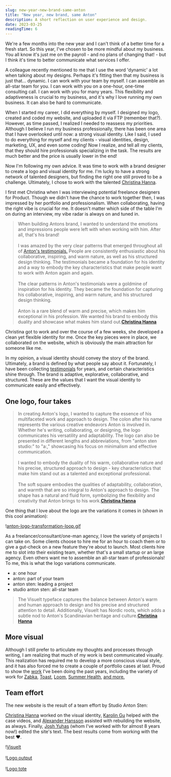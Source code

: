 ```yaml
---
slug: new-year-new-brand-same-anton
title: "New year, new brand, same Anton"
description: A short reflection on user experience and design.
date: 2023-03-25
readingTime: 6
---
```


We're a few months into the new year and I can't think of a better time for a fresh start. So this year, I've chosen to be more mindful about my business. You all know it's just me on the payroll - and no plans of changing that! - but I think it's time to better communicate what services I offer.

A colleague recently mentioned to me that I use the word 'dynamic' a lot when talking about my designs. Perhaps it's fitting then that my business is just that… dynamic. I can work with your team by myself. I can assemble an all-star team for you. I can work with you on a one-hour, one-time consulting call. I can work with you for many years. This flexibility and adaptiveness is crucial to my business, and it's why I love running my own business. It can also be hard to communicate.

When I started my career, I did everything by myself. I designed my logo, created and coded my website, and uploaded it via FTP (remember that?). However, as time passed, I realized I needed to reassess my priorities. Although I believe I run my business professionally, there has been one area that I have overlooked until now: a strong visual identity. Like I said, I used to do everything for myself and my clients - visual identities, design, marketing, UX, and even some coding! Now I realize, and tell all my clients, that they should hire professionals specializing in the task. The results are much better and the price is usually lower in the end!

Now I'm following my own advice. It was time to work with a brand designer to create a logo and visual identity for me. I'm lucky to have a strong network of talented designers, but finding the right one still proved to be a challenge. Ultimately, I chose to work with the talented <a href="http://www.firestarters.com/">Christina Hanna</a>.

I first met Christina when I was interviewing potential freelance designers for Product. Though we didn't have the chance to work together then, I was impressed by her portfolio and professionalism. When collaborating, having the right vibe is crucial for me. It doesn't matter which side of the table I'm on during an interview, my vibe radar is always on and tuned in.

> When building Antons brand, I wanted to understand the emotions and impressions people were left with when working with him. After all, that's his brand!<br /><br />I was amazed by the very clear patterns that emerged throughout all of <a href="/testimonials">Anton's testimonials.</a> People are consistently enthusiastic about his collaborative, inspiring, and warm nature, as well as his structured design thinking. The testimonials became a foundation for his identity and a way to embody the key characteristics that make people want to work with Anton again and again.<br /><br />The clear patterns in Anton's testimonials were a goldmine of inspiration for his identity. They became the foundation for capturing his collaborative, inspiring, and warm nature, and his structured design thinking.<br /><br />Anton is a rare blend of warm and precise, which makes him exceptional in his profession. We wanted his brand to embody this duality and showcase what makes him stand out.**<a href="http://www.firestarters.com/">Christina Hanna</a>**

Christina got to work and over the course of a few weeks, she developed a clean yet flexible identity for me. Once the key pieces were in place, we collaborated on the website, which is obviously the main attraction for someone like me.

In my opinion, a visual identity should convey the story of the brand. Ultimately, a brand is defined by what people say about it. Fortunately, I have been collecting <a href="/testimonials">testimonials</a> for years, and certain characteristics shine through. The brand is adaptive, explorative, collaborative, and structured. These are the values that I want the visual identity to communicate easily and effectively.

## One logo, four takes

> In creating Anton's logo, I wanted to capture the essence of his multifaceted work and approach to design. The colon after his name represents the various creative endeavors Anton is involved in. Whether he's writing, collaborating, or designing, the logo communicates his versatility and adaptability. The logo can also be presented in different lengths and abbreviations, from "anton sten studio:" to "a:," showcasing his focus on minimalism and effective communication.<br /><br />I wanted to embody the duality of his warm, collaborative nature and his precise, structured approach to design - key characteristics that make him stand out as a talented and exceptional professional.<br /><br />The soft square embodies the qualities of adaptability, collaboration, and warmth that are so integral to Anton's approach to design. The shape has a natural and fluid form, symbolizing the flexibility and creativity that Anton brings to his work.**<a href="http://www.firestarters.com/">Christina Hanna</a>**

One thing that I love about the logo are the variations it comes in (shown in this cool animation):

!<a href="/images/articles/anton-logo-reveal-on-white.gif">anton-logo-transformation-loop.gif</a>

As a freelancer/consultant/one-man agency, I love the variety of projects I can take on. Some clients choose to hire me for an hour to coach them or to give a gut-check on a new feature they're about to launch. Most clients hire me to slot into their existing team, whether that's a small startup or an large agency. Even others want me to assemble an all-star team of professionals! To me, this is what the logo variations communicate.

- a: one hour
- anton: part of your team
- anton sten: leading a project
- studio anton sten: all-star team

> The Visuelt typeface captures the balance between Anton's warm and human approach to design and his precise and structured attention to detail. Additionally, Visuelt has Nordic roots, which adds a subtle nod to Anton's Scandinavian heritage and culture.**<a href="http://www.firestarters.com/">Christina Hanna</a>**

## More visual

Although I still prefer to articulate my thoughts and processes through writing, I am realizing that much of my work is best communicated visually. This realization has required me to develop a more conscious visual style, and it has also forced me to create a couple of portfolio cases at last. Proud to show the <a href="/work">work</a> I've been doing the past years, including the variety of work for <a href="/case/zabka/">Zabka</a>, <a href="/case/toast/">Toast</a>, <a href="/case/loom/">Loom</a>, <a href="/case/summerhealth/">Summer Health</a>, <a href="/work">and more.</a>

## Team effort

The new website is the result of a team effort by Studio Anton Sten:

<a href="http://www.firestarters.com/">Christina Hanna</a> worked on the visual identity, <a href="https://karolinchen.com/">Karolin Gu</a> helped with the case videos, and <a href="https://hansson.app/">Alexander Hansson</a> assisted with rebuilding the website, as always. Finally, <a href="https://www.linkedin.com/in/joshua-yuhas-65533872/">Josh Yuhas</a> (whom I've worked with for almost 8 years now!) edited the site's text. The best results come from working with the best ❤️.

!<a href="/images/articles/logo_01.png">Visuelt</a><br /><br />
!<a href="/images/articles/logo_02.png">Logo output</a><br /><br />
!<a href="/images/articles/logo_03.png">Logo tote</a>